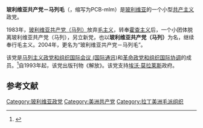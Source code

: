 '''玻利维亚共产党－马列毛'''（{{lang-es|Partido Comunista de Bolivia - Marxista Leninista Maoísta}}，缩写为PCB-mlm）是[[玻利维亚|玻利维亚]]的一个小型[[共产主义|共产主义]]政党。

1983年，[[玻利维亚共产党（马列）|玻利维亚共产党（马列）]]放弃[[毛主义|毛主义]]，转奉[[霍查主义|霍查主义]]后，一个小团体脱离玻利维亚共产党（马列），另立新党，也以'''玻利维亚共产党（马列）'''为名，继续奉行毛主义。2004年，更名为“玻利维亚共产党－马列毛”。

该党是[[马列主义政党和组织国际会议_(国际通讯)|马列主义政党和组织国际会议 (国际通讯)]]和[[革命政党和组织国际协调|革命政党和组织国际协调]]的成员。<ref name="fish">{{cite web|url=http://www.xinminnews.com/portal.php?mod=view&aid=63 |title=国际毛主义运动历史与现状 |accessdate=2012 |publisher=新民通讯 |work= |language=zh-hans |deadurl=yes |archiveurl=https://web.archive.org/web/20141015153811/http://www.xinminnews.com/portal.php?mod=view&aid=63 |archivedate=2014-10-15 }}</ref>自1993年起，该党出版刊物《解放》。该党支持[[埃沃·莫拉莱斯|埃沃·莫拉莱斯]]政府。

==参考文献==
{{reflist}}

[[Category:玻利维亚政党|Category:玻利维亚政党]]
[[Category:美洲共产党|Category:美洲共产党]]
[[Category:拉丁美洲毛派组织|Category:拉丁美洲毛派组织]]